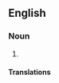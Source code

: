 ==English==

===Noun===
{{en-noun}}

# {{alternative spelling of|pilaf|lang=en}}

====Translations====
{{trans-see|pilaf}}